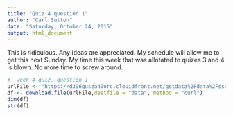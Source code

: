 ```yaml
---
title: "Quiz 4 question 1"
author: "Carl Sutton"
date: "Saturday, October 24, 2015"
output: html_document
---
```

This is ridiculous.  Any ideas are appreciated.  My schedule will allow me to get this next Sunday.  My time this week that was allotated to quizes 3 and 4 is blown.  No more time to screw around.


```r
#  week 4 quiz, question 1
urlFile <- "https://d396qusza40orc.clouidfront.net/getdata%2Fdata%2Fss06hid.csv"
df <- download.file(urlFile,destfile = "data", method = "curl")
dim(df)
str(df)
```

